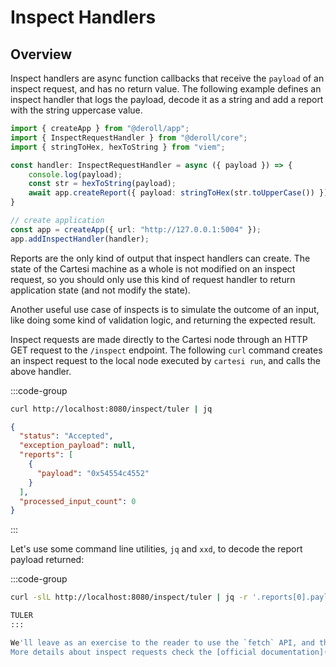 # Inspect Handlers

## Overview

Inspect handlers are async function callbacks that receive the `payload` of an inspect request, and has no return value.
The following example defines an inspect handler that logs the payload, decode it as a string and add a report with the string uppercase value.

```ts twoslash
import { createApp } from "@deroll/app";
import { InspectRequestHandler } from "@deroll/core";
import { stringToHex, hexToString } from "viem";

const handler: InspectRequestHandler = async ({ payload }) => {
    console.log(payload);
    const str = hexToString(payload);
    await app.createReport({ payload: stringToHex(str.toUpperCase()) });
}

// create application
const app = createApp({ url: "http://127.0.0.1:5004" });
app.addInspectHandler(handler);
```

Reports are the only kind of output that inspect handlers can create.
The state of the Cartesi machine as a whole is not modified on an inspect request, so you should only use this kind of request handler to return application state (and not modify the state).

Another useful use case of inspects is to simulate the outcome of an input, like doing some kind of validation logic, and returning the expected result.

Inspect requests are made directly to the Cartesi node through an HTTP GET request to the `/inspect` endpoint.
The following `curl` command creates an inspect request to the local node executed by `cartesi run`, and calls the above handler.

:::code-group
```bash [command]
curl http://localhost:8080/inspect/tuler | jq
```
```json [output]
{
  "status": "Accepted",
  "exception_payload": null,
  "reports": [
    {
      "payload": "0x54554c4552"
    }
  ],
  "processed_input_count": 0
}
```
:::

Let's use some command line utilities, `jq` and `xxd`, to decode the report payload returned:

:::code-group
```bash [command]
curl -slL http://localhost:8080/inspect/tuler | jq -r '.reports[0].payload' | xxd -r -p
```
```bash [output]
TULER
:::

We'll leave as an exercise to the reader to use the `fetch` API, and the payload conversion APIs to implement inspect requests using TypeScript.
More details about inspect requests check the [official documentation](https://docs.cartesi.io/cartesi-rollups/1.5/development/send-requests/#advance-and-inspect-requests).
